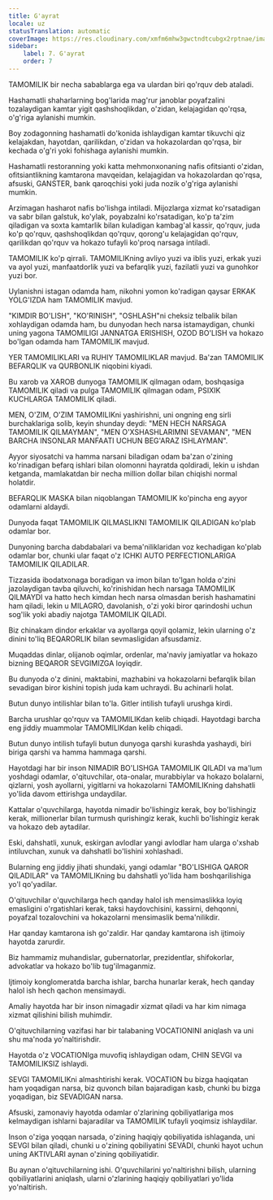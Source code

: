 ```yaml
---
title: G'ayrat
locale: uz
statusTranslation: automatic
coverImage: https://res.cloudinary.com/xmfm6mhw3gwctndtcubgx2rptnae/image/upload/v1740337243/small_cover_educacion_fundamental_a051170f1c.webp
sidebar:
    label: 7. G'ayrat
    order: 7
---
```

TAMOMILIK bir necha sabablarga ega va ulardan biri qo'rquv deb ataladi.

Hashamatli shaharlarning bog'larida mag'rur janoblar poyafzalini tozalaydigan kamtar yigit qashshoqlikdan, o'zidan, kelajagidan qo'rqsa, o'g'riga aylanishi mumkin.

Boy zodagonning hashamatli do'konida ishlaydigan kamtar tikuvchi qiz kelajakdan, hayotdan, qarilikdan, o'zidan va hokazolardan qo'rqsa, bir kechada o'g'ri yoki fohishaga aylanishi mumkin.

Hashamatli restoranning yoki katta mehmonxonaning nafis ofitsianti o'zidan, ofitsiantlikning kamtarona mavqeidan, kelajagidan va hokazolardan qo'rqsa, afsuski, GANSTER, bank qaroqchisi yoki juda nozik o'g'riga aylanishi mumkin.

Arzimagan hasharot nafis bo'lishga intiladi. Mijozlarga xizmat ko'rsatadigan va sabr bilan galstuk, ko'ylak, poyabzalni ko'rsatadigan, ko'p ta'zim qiladigan va soxta kamtarlik bilan kuladigan kambag'al kassir, qo'rquv, juda ko'p qo'rquv, qashshoqlikdan qo'rquv, qorong'u kelajagidan qo'rquv, qarilikdan qo'rquv va hokazo tufayli ko'proq narsaga intiladi.

TAMOMILIK ko'p qirrali. TAMOMILIKning avliyo yuzi va iblis yuzi, erkak yuzi va ayol yuzi, manfaatdorlik yuzi va befarqlik yuzi, fazilatli yuzi va gunohkor yuzi bor.

Uylanishni istagan odamda ham, nikohni yomon ko'radigan qaysar ERKAK YOLG'IZDA ham TAMOMILIK mavjud.

"KIMDIR BO'LISH", "KO'RINISH", "OSHLASH"ni cheksiz telbalik bilan xohlaydigan odamda ham, bu dunyodan hech narsa istamaydigan, chunki uning yagona TAMOMILIGI JANNATGA ERISHISH, OZOD BO'LISH va hokazo bo'lgan odamda ham TAMOMILIK mavjud.

YER TAMOMILIKLARI va RUHIY TAMOMILIKLAR mavjud. Ba'zan TAMOMILIK BEFARQLIK va QURBONLIK niqobini kiyadi.

Bu xarob va XAROB dunyoga TAMOMILIK qilmagan odam, boshqasiga TAMOMILIK qiladi va pulga TAMOMILIK qilmagan odam, PSIXIK KUCHLARGA TAMOMILIK qiladi.

MEN, O'ZIM, O'ZIM TAMOMILIKni yashirishni, uni ongning eng sirli burchaklariga solib, keyin shunday deydi: "MEN HECH NARSAGA TAMOMILIK QILMAYMAN", "MEN O'XSHASHLARIMNI SEVAMAN", "MEN BARCHA INSONLAR MANFAATI UCHUN BEG'ARAZ ISHLAYMAN".

Ayyor siyosatchi va hamma narsani biladigan odam ba'zan o'zining ko'rinadigan befarq ishlari bilan olomonni hayratda qoldiradi, lekin u ishdan ketganda, mamlakatdan bir necha million dollar bilan chiqishi normal holatdir.

BEFARQLIK MASKA bilan niqoblangan TAMOMILIK ko'pincha eng ayyor odamlarni aldaydi.

Dunyoda faqat TAMOMILIK QILMASLIKNI TAMOMILIK QILADIGAN ko'plab odamlar bor.

Dunyoning barcha dabdabalari va bema'niliklaridan voz kechadigan ko'plab odamlar bor, chunki ular faqat o'z ICHKI AUTO PERFECTIONLARIGA TAMOMILIK QILADILAR.

Tizzasida ibodatxonaga boradigan va imon bilan to'lgan holda o'zini jazolaydigan tavba qiluvchi, ko'rinishidan hech narsaga TAMOMILIK QILMAYDI va hatto hech kimdan hech narsa olmasdan berish hashamatini ham qiladi, lekin u MILAGRO, davolanish, o'zi yoki biror qarindoshi uchun sog'lik yoki abadiy najotga TAMOMILIK QILADI.

Biz chinakam dindor erkaklar va ayollarga qoyil qolamiz, lekin ularning o'z dinini to'liq BEQARORLIK bilan sevmasligidan afsusdamiz.

Muqaddas dinlar, olijanob oqimlar, ordenlar, ma'naviy jamiyatlar va hokazo bizning BEQAROR SEVGIMIZGA loyiqdir.

Bu dunyoda o'z dinini, maktabini, mazhabini va hokazolarni befarqlik bilan sevadigan biror kishini topish juda kam uchraydi. Bu achinarli holat.

Butun dunyo intilishlar bilan to'la. Gitler intilish tufayli urushga kirdi.

Barcha urushlar qo'rquv va TAMOMILIKdan kelib chiqadi. Hayotdagi barcha eng jiddiy muammolar TAMOMILIKdan kelib chiqadi.

Butun dunyo intilish tufayli butun dunyoga qarshi kurashda yashaydi, biri biriga qarshi va hamma hammaga qarshi.

Hayotdagi har bir inson NIMADIR BO'LISHGA TAMOMILIK QILADI va ma'lum yoshdagi odamlar, o'qituvchilar, ota-onalar, murabbiylar va hokazo bolalarni, qizlarni, yosh ayollarni, yigitlarni va hokazolarni TAMOMILIKning dahshatli yo'lida davom ettirishga undaydilar.

Kattalar o'quvchilarga, hayotda nimadir bo'lishingiz kerak, boy bo'lishingiz kerak, millionerlar bilan turmush qurishingiz kerak, kuchli bo'lishingiz kerak va hokazo deb aytadilar.

Eski, dahshatli, xunuk, eskirgan avlodlar yangi avlodlar ham ularga o'xshab intiluvchan, xunuk va dahshatli bo'lishini xohlashadi.

Bularning eng jiddiy jihati shundaki, yangi odamlar "BO'LISHIGA QAROR QILADILAR" va TAMOMILIKning bu dahshatli yo'lida ham boshqarilishiga yo'l qo'yadilar.

O'qituvchilar o'quvchilarga hech qanday halol ish mensimaslikka loyiq emasligini o'rgatishlari kerak, taksi haydovchisini, kassirni, dehqonni, poyafzal tozalovchini va hokazolarni mensimaslik bema'nilikdir.

Har qanday kamtarona ish go'zaldir. Har qanday kamtarona ish ijtimoiy hayotda zarurdir.

Biz hammamiz muhandislar, gubernatorlar, prezidentlar, shifokorlar, advokatlar va hokazo bo'lib tug'ilmaganmiz.

Ijtimoiy konglomeratda barcha ishlar, barcha hunarlar kerak, hech qanday halol ish hech qachon mensimaydi.

Amaliy hayotda har bir inson nimagadir xizmat qiladi va har kim nimaga xizmat qilishini bilish muhimdir.

O'qituvchilarning vazifasi har bir talabaning VOCATIONINI aniqlash va uni shu ma'noda yo'naltirishdir.

Hayotda o'z VOCATIONIga muvofiq ishlaydigan odam, CHIN SEVGI va TAMOMILIKSIZ ishlaydi.

SEVGI TAMOMILIKni almashtirishi kerak. VOCATION bu bizga haqiqatan ham yoqadigan narsa, biz quvonch bilan bajaradigan kasb, chunki bu bizga yoqadigan, biz SEVADIGAN narsa.

Afsuski, zamonaviy hayotda odamlar o'zlarining qobiliyatlariga mos kelmaydigan ishlarni bajaradilar va TAMOMILIK tufayli yoqimsiz ishlaydilar.

Inson o'ziga yoqqan narsada, o'zining haqiqiy qobiliyatida ishlaganda, uni SEVGI bilan qiladi, chunki u o'zining qobiliyatini SEVADI, chunki hayot uchun uning AKTIVLARI aynan o'zining qobiliyatidir.

Bu aynan o'qituvchilarning ishi. O'quvchilarini yo'naltirishni bilish, ularning qobiliyatlarini aniqlash, ularni o'zlarining haqiqiy qobiliyatlari yo'lida yo'naltirish.

